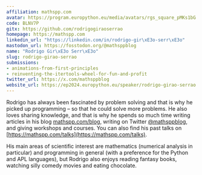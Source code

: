 ```yaml
---
affiliation: mathspp.com
avatar: https://program.europython.eu/media/avatars/rgs_square_pMKs1bG.jpg
code: BLNV7P
gitx: https://github.com/rodrigogiraoserrao
homepage: https://mathspp.com
linkedin_url: "https://linkedin.com/in/rodrigo-gir\xE3o-serr\xE3o"
mastodon_url: https://fosstodon.org/@mathsppblog
name: "Rodrigo Gir\xE3o Serr\xE3o"
slug: rodrigo-girao-serrao
submissions:
- animations-from-first-principles
- reinventing-the-itertools-wheel-for-fun-and-profit
twitter_url: https://x.com/mathsppblog
website_url: https://ep2024.europython.eu/speaker/rodrigo-girao-serrao
---
```


Rodrigo has always been fascinated by problem solving and that is why he picked up programming – so that he could solve more problems. He also loves sharing knowledge, and that is why he spends so much time writing articles in his blog [mathspp.com/blog](https://mathspp.com/blog), writing on Twitter [@mathsppblog](https://twitter.com/mathsppblog), and giving workshops and courses. You can also find his past talks on [https://mathspp.com/talks](https://mathspp.com/talks).

His main areas of scientific interest are mathematics (numerical analysis in particular) and programming in general (with a preference for the Python and APL languages), but Rodrigo also enjoys reading fantasy books, watching silly comedy movies and eating chocolate.
